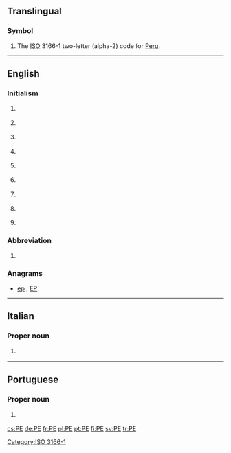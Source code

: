 {{also|Appendix:Variations of "pe"}}
==Translingual==

===Symbol===
{{head|mul|symbol}}

# The [[ISO]] 3166-1 two-letter (alpha-2) code for [[Peru]].

[[Category:ISO 3166-1]]
----

==English==

===Initialism===
{{en-initialism}}

# {{context|business|lang=en}} {{initialism of|[[professional|Professional]] [[engineer|Engineer]]}}
# {{context|education|lang=en}} {{initialism of|physical education}}
# {{context|education|lang=en}} {{initialism of|preliminary examination|Preliminary Examination}}
# {{context|geography|lang=en}} {{initialism of|Prince Edward Island}} {{gloss|A Canadian province}}
# {{context|organic compounds|lang=en}} {{initialism of|polyethylene}}
# {{context|pathology|lang=en}} {{initialism of|pulmonary embolism}}
# {{context|software|lang=en}} {{initialism of|portable executable|Portable Executable}}
# {{context|software|lang=en}} {{initialism of|[[portable|Portable]] [[edition|Edition]]}} {{gloss|usually used for a software version}}
# {{context|software|lang=en}} {{initialism of|Windows Preinstallation Environment|Preinstallation Environment}}

===Abbreviation===
{{en-abbreviation}}

# {{context|geography|lang=en}} {{abbreviation of|Pernambuco}} {{gloss|This is a state of [[Brazil]]}}

===Anagrams===
* [[ep#English|ep]] , [[EP#English|EP]]

----

==Italian==

===Proper noun===
{{it-proper noun}}

# {{abbreviation of|Pescara|lang=it}} {{gloss|city in Abruzzo}}

----

==Portuguese==

===Proper noun===
{{pt-proper noun}}

# {{abbreviation of|Pernambuco|lang=pt}} {{gloss|Brazilian state}}

[[cs:PE]]
[[de:PE]]
[[fr:PE]]
[[pl:PE]]
[[pt:PE]]
[[fi:PE]]
[[sv:PE]]
[[tr:PE]]